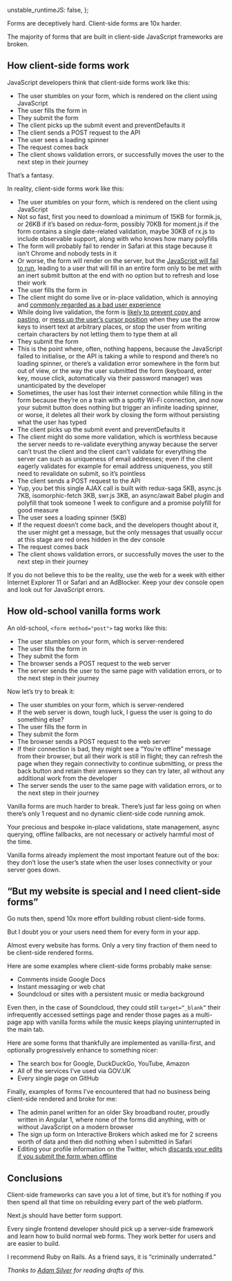   unstable_runtimeJS: false,
};

<Meta
  title="Stop building client-side forms"
  date="2020-05-23"
  description="Forms are deceptively hard. Client-side forms are 10x harder."
/>

Forms are deceptively hard. Client-side forms are 10x harder.

The majority of forms that are built in client-side JavaScript frameworks are broken.

## How client-side forms work

JavaScript developers think that client-side forms work like this:

- The user stumbles on your form, which is rendered on the client using JavaScript
- The user fills the form in
- They submit the form
- The client picks up the submit event and preventDefaults it
- The client sends a POST request to the API
- The user sees a loading spinner
- The request comes back
- The client shows validation errors, or successfully moves the user to the next step in their journey

That’s a fantasy.

In reality, client-side forms work like this:

- The user stumbles on your form, which is rendered on the client using JavaScript
- Not so fast, first you need to download a minimum of 15KB for formik.js, or 26KB if it’s based on redux-form, possibly 70KB for moment.js if the form contains a single date-related validation, maybe 30KB of rx.js to include observable support, along with who knows how many polyfills
- The form will probably fail to render in Safari at this stage because it isn’t Chrome and nobody tests in it
- Or worse, the form will render on the server, but the [JavaScript will fail to run](https://kryogenix.org/code/browser/everyonehasjs.html), leading to a user that will fill in an entire form only to be met with an inert submit button at the end with no option but to refresh and lose their work
- The user fills the form in
- The client might do some live or in-place validation, which is annoying and [commonly regarded as a bad user experience](https://adamsilver.io/articles/live-validation-is-problematic/)
- While doing live validation, the form is [likely to prevent copy and pasting](https://www.howtogeek.com/251807/how-to-enable-pasting-text-on-sites-that-block-it/), or [mess up the user’s cursor position](https://github.com/facebook/react/issues/955) when they use the arrow keys to insert text at arbitrary places, or stop the user from writing certain characters by not letting them to type them at all
- They submit the form
- This is the point where, often, nothing happens, because the JavaScript failed to initialise, or the API is taking a while to respond and there’s no loading spinner, or there’s a validation error somewhere in the form but out of view, or the way the user submitted the form (keyboard, enter key, mouse click, automatically via their password manager) was unanticipated by the developer
- Sometimes, the user has lost their internet connection while filling in the form because they’re on a train with a spotty Wi-Fi connection, and now your submit button does nothing but trigger an infinite loading spinner, or worse, it deletes all their work by closing the form without persisting what the user has typed
- The client picks up the submit event and preventDefaults it
- The client might do some more validation, which is worthless because the server needs to re-validate everything anyway because the server can’t trust the client and the client can’t validate for everything the server can such as uniqueness of email addresses; even if the client eagerly validates for example for email address uniqueness, you still need to revalidate on submit, so it’s pointless
- The client sends a POST request to the API
- Yup, you bet this single AJAX call is built with redux-saga 5KB, async.js 7KB, isomorphic-fetch 3KB, swr.js 3KB, an async/await Babel plugin and polyfill that took someone 1 week to configure and a promise polyfill for good measure
- The user sees a loading spinner (5KB)
- If the request doesn’t come back, and the developers thought about it, the user might get a message, but the only messages that usually occur at this stage are red ones hidden in the dev console
- The request comes back
- The client shows validation errors, or successfully moves the user to the next step in their journey

If you do not believe this to be the reality, use the web for a week with either Internet Explorer 11 or Safari and an AdBlocker. Keep your dev console open and look out for JavaScript errors.

## How old-school vanilla forms work

An old-school, `<form method="post">` tag works like this:

- The user stumbles on your form, which is server-rendered
- The user fills the form in
- They submit the form
- The browser sends a POST request to the web server
- The server sends the user to the same page with validation errors, or to the next step in their journey

Now let’s try to break it:

- The user stumbles on your form, which is server-rendered
- If the web server is down, tough luck, I guess the user is going to do something else?
- The user fills the form in
- They submit the form
- The browser sends a POST request to the web server
- If their connection is bad, they might see a “You’re offline” message from their browser, but all their work is still in flight; they can refresh the page when they regain connectivity to continue submitting, or press the back button and retain their answers so they can try later, all without any additional work from the developer
- The server sends the user to the same page with validation errors, or to the next step in their journey

Vanilla forms are much harder to break. There’s just far less going on when there’s only 1 request and no dynamic client-side code running amok.

Your precious and bespoke in-place validations, state management, async querying, offline fallbacks, are not necessary or actively harmful most of the time.

Vanilla forms already implement the most important feature out of the box: they don’t lose the user’s state when the user loses connectivity or your server goes down.

## “But my website is special and I need client-side forms”

Go nuts then, spend 10x more effort building robust client-side forms.

But I doubt you or your users need them for every form in your app.

Almost every website has forms. Only a very tiny fraction of them need to be client-side rendered forms.

Here are some examples where client-side forms probably make sense:

- Comments inside Google Docs
- Instant messaging or web chat
- Soundcloud or sites with a persistent music or media background

Even then, in the case of Soundcloud, they could still `target=“_blank”` their infrequently accessed settings page and render those pages as a multi-page app with vanilla forms while the music keeps playing uninterrupted in the main tab.

Here are some forms that thankfully are implemented as vanilla-first, and optionally progressively enhance to something nicer:

- The search box for Google, DuckDuckGo, YouTube, Amazon
- All of the services I’ve used via GOV.UK
- Every single page on GitHub

Finally, examples of forms I’ve encountered that had no business being client-side rendered and broke for me:

- The admin panel written for an older Sky broadband router, proudly written in Angular 1, where none of the forms did anything, with or without JavaScript on a modern browser
- The sign up form on Interactive Brokers which asked me for 2 screens worth of data and then did nothing when I submitted in Safari
- Editing your profile information on the Twitter, which [discards your edits if you submit the form when offline](https://mobile.twitter.com/tvararu/status/1261039892676689921)

## Conclusions

Client-side frameworks can save you a lot of time, but it’s for nothing if you then spend all that time on rebuilding every part of the web platform.

Next.js should have better form support.

Every single frontend developer should pick up a server-side framework and learn how to build normal web forms. They work better for users and are easier to build.

I recommend Ruby on Rails. As a friend says, it is “criminally underrated.”

_Thanks to [Adam Silver](https://adamsilver.io) for reading drafts of this._
